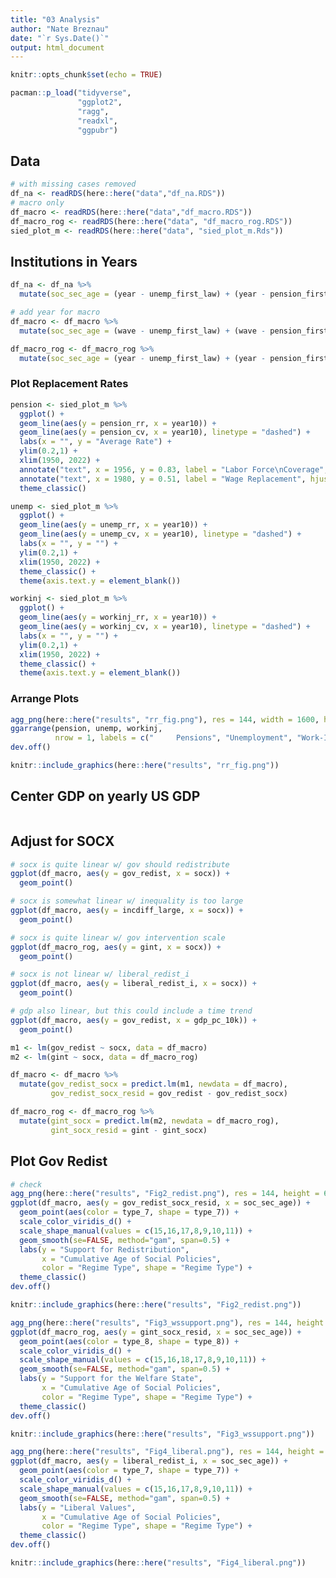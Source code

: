 ```yaml
---
title: "03 Analysis"
author: "Nate Breznau"
date: "`r Sys.Date()`"
output: html_document
---
```


```r
knitr::opts_chunk$set(echo = TRUE)

pacman::p_load("tidyverse",
               "ggplot2",
               "ragg",
               "readxl",
               "ggpubr")
```

## Data

```r
# with missing cases removed
df_na <- readRDS(here::here("data","df_na.RDS"))
# macro only
df_macro <- readRDS(here::here("data","df_macro.RDS"))
df_macro_rog <- readRDS(here::here("data", "df_macro_rog.RDS"))
sied_plot_m <- readRDS(here::here("data", "sied_plot_m.Rds"))

```


## Institutions in Years

```r
df_na <- df_na %>%
  mutate(soc_sec_age = (year - unemp_first_law) + (year - pension_first_law) + (year - labor_workinjury_firstlaw))

# add year for macro
df_macro <- df_macro %>%
  mutate(soc_sec_age = (wave - unemp_first_law) + (wave - pension_first_law) + (wave - labor_workinjury_firstlaw))

df_macro_rog <- df_macro_rog %>%
  mutate(soc_sec_age = (year - unemp_first_law) + (year - pension_first_law) + (year - labor_workinjury_firstlaw))
```



### Plot Replacement Rates

```r
pension <- sied_plot_m %>%
  ggplot() +
  geom_line(aes(y = pension_rr, x = year10)) +
  geom_line(aes(y = pension_cv, x = year10), linetype = "dashed") +
  labs(x = "", y = "Average Rate") +
  ylim(0.2,1) +
  xlim(1950, 2022) +
  annotate("text", x = 1956, y = 0.83, label = "Labor Force\nCoverage", hjust = 0) +
  annotate("text", x = 1980, y = 0.51, label = "Wage Replacement", hjust = 0) +
  theme_classic()

unemp <- sied_plot_m %>%
  ggplot() +
  geom_line(aes(y = unemp_rr, x = year10)) +
  geom_line(aes(y = unemp_cv, x = year10), linetype = "dashed") +
  labs(x = "", y = "") +
  ylim(0.2,1) +
  xlim(1950, 2022) +
  theme_classic() +
  theme(axis.text.y = element_blank())

workinj <- sied_plot_m %>%
  ggplot() +
  geom_line(aes(y = workinj_rr, x = year10)) +
  geom_line(aes(y = workinj_cv, x = year10), linetype = "dashed") +
  labs(x = "", y = "") +
  ylim(0.2,1) +
  xlim(1950, 2022) +
  theme_classic() +
  theme(axis.text.y = element_blank())

```
### Arrange Plots

```r
agg_png(here::here("results", "rr_fig.png"), res = 144, width = 1600, height = 600)
ggarrange(pension, unemp, workinj,
          nrow = 1, labels = c("     Pensions", "Unemployment", "Work-Injury"))
dev.off()

knitr::include_graphics(here::here("results", "rr_fig.png"))
```


## Center GDP on yearly US GDP

```r

```

## Adjust for SOCX

```r

# socx is quite linear w/ gov should redistribute
ggplot(df_macro, aes(y = gov_redist, x = socx)) +
  geom_point()

# socx is somewhat linear w/ inequality is too large
ggplot(df_macro, aes(y = incdiff_large, x = socx)) +
  geom_point()

# socx is quite linear w/ gov intervention scale
ggplot(df_macro_rog, aes(y = gint, x = socx)) +
  geom_point()

# socx is not linear w/ liberal_redist_i
ggplot(df_macro, aes(y = liberal_redist_i, x = socx)) +
  geom_point()

# gdp also linear, but this could include a time trend
ggplot(df_macro, aes(y = gov_redist, x = gdp_pc_10k)) +
  geom_point()

m1 <- lm(gov_redist ~ socx, data = df_macro)
m2 <- lm(gint ~ socx, data = df_macro_rog)

df_macro <- df_macro %>%
  mutate(gov_redist_socx = predict.lm(m1, newdata = df_macro),
         gov_redist_socx_resid = gov_redist - gov_redist_socx)

df_macro_rog <- df_macro_rog %>%
  mutate(gint_socx = predict.lm(m2, newdata = df_macro_rog),
         gint_socx_resid = gint - gint_socx)


```

## Plot Gov Redist

```r
# check
agg_png(here::here("results", "Fig2_redist.png"), res = 144, height = 600, width = 1000)
ggplot(df_macro, aes(y = gov_redist_socx_resid, x = soc_sec_age)) +
  geom_point(aes(color = type_7, shape = type_7)) +
  scale_color_viridis_d() +
  scale_shape_manual(values = c(15,16,17,8,9,10,11)) +
  geom_smooth(se=FALSE, method="gam", span=0.5) +
  labs(y = "Support for Redistribution", 
       x = "Cumulative Age of Social Policies",
       color = "Regime Type", shape = "Regime Type") +
  theme_classic() 
dev.off()

knitr::include_graphics(here::here("results", "Fig2_redist.png"))
```


```r
agg_png(here::here("results", "Fig3_wssupport.png"), res = 144, height = 600, width = 1000)
ggplot(df_macro_rog, aes(y = gint_socx_resid, x = soc_sec_age)) +
  geom_point(aes(color = type_8, shape = type_8)) +
  scale_color_viridis_d() +
  scale_shape_manual(values = c(15,16,18,17,8,9,10,11)) +
  geom_smooth(se=FALSE, method="gam", span=0.5) +
  labs(y = "Support for the Welfare State", 
       x = "Cumulative Age of Social Policies",
       color = "Regime Type", shape = "Regime Type") +
  theme_classic()
dev.off()

knitr::include_graphics(here::here("results", "Fig3_wssupport.png"))
```


```r
agg_png(here::here("results", "Fig4_liberal.png"), res = 144, height = 600, width = 1000)
ggplot(df_macro, aes(y = liberal_redist_i, x = soc_sec_age)) +
  geom_point(aes(color = type_7, shape = type_7)) +
  scale_color_viridis_d() +
  scale_shape_manual(values = c(15,16,17,8,9,10,11)) +
  geom_smooth(se=FALSE, method="gam", span=0.5) +
  labs(y = "Liberal Values", 
       x = "Cumulative Age of Social Policies",
       color = "Regime Type", shape = "Regime Type") +
  theme_classic()
dev.off()

knitr::include_graphics(here::here("results", "Fig4_liberal.png"))
```

